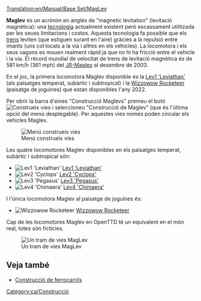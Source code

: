 [[Translation:en/Manual/Base Set/MagLev]]
{{ca/Tipus de ferrocarrils}}

'''Maglev''' és un acrònim en anglés de "magnetic levitation" (levitació magnètica): una [http://ca.wikipedia.org/wiki/Levitació_magnètica tecnologia] actualment existent però escassament utilitzada per les seues limitacions i costos. Aquesta tecnologia fa possible que els [[ca/Manual/Base Set/Vehicles/Trens|trens]] leviten (que estiguen surant en l'aire) gràcies a la repulsió entre imants (uns col·locats a la via i altres en els vehicles). La locomotora i els seus vagons es mouen realment ràpid ja que no hi ha fricció entre el vehicle i la via. El rècord mundial de velocitat de trens de levitació magnètica és de 581 km/h (361 mph) del [http://en.wikipedia.org/wiki/Maglev JR-Maglev] al desembre de 2003.

En el joc, la primera locomotora Maglev disponible és la [[ca/Lev1 'Leviathan'| Lev1 'Leviathan']] (als paisatges temperat, subàrtic i subtropical) i la [[ca/Wizzowow Rocketeer|Wizzowow Rocketeer]] (paisatge de joguines) que estan disponibles l'any 2022.

Per obrir la barra d'eines "Construcció Maglevs" premeu el botó [[File:en/manual html m772c5b23.png|Construeix vies]] i seleccioneu "Construcció de Maglev" (que és l'última opció del menú desplegable). Per aquestes vies només poden circular els vehicles Maglev.

[[File:ca/Openttd-rail1.png|none|Menú construeix vies]]

Les quatre locomotores Maglev disponibles en els paisatges temperat, subàrtic i subtropical són:
*[[File:en/Lev1leviathan.png|Lev1 'Leviathan']] [[ca/Lev1 'Leviathan'|Lev1 'Leviathan']]
*[[File:en/Lev2cyclops.png|Lev2 'Cyclops']] [[ca/Lev2 'Cyclops'|Lev2 'Cyclops']]
*[[File:en/Lev3pegasus.png|Lev3 'Pegasus']] [[ca/Lev3 'Pegasus'|Lev3 'Pegasus']]
*[[File:en/Lev4chimaerarhead.png|Lev4 'Chimaera']] [[ca/Lev4 'Chimaera'|Lev4 'Chimaera']]
I l'única locomotora Maglev al paisatge de joguines és:
*[[File:en/Wizzowowrocketeer.png|Wizzowow Rocketeer]] [[ca/Wizzowow Rocketeer|Wizzowow Rocketeer]]

Cap de les locomotores Maglev en OpenTTD té un equivalent en el món real, totes són fictícies.

[[File:en/MaglevTemp.png|none|frame|Un tram de vies MagLev]]

==Veja també==
*[[ca/Manual/Construcció de ferrocarrils|Construcció de ferrocarrils]]

[[Category:ca/Construcció]]